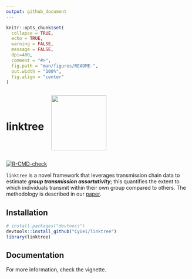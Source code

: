 ```yaml
---
output: github_document
---
```


<!-- README.md is generated from README.Rmd. Please edit that file -->

```r
knitr::opts_chunk$set(
  collapse = TRUE,
  echo = TRUE, 
  warning = FALSE, 
  message = FALSE, 
  dpi=400,
  comment = "#>",
  fig.path = "man/figures/README-",
  out.width = "100%",
  fig.align = "center"
)
```


<div style="display: flex; align-items: center;">
  <h1 style="margin-right: 20px;">linktree</h1>
  <img src="man/figures/hexsticker.png" width="150">
</div>

<!-- badges: start -->

[![R-CMD-check](https://github.com/CyGei/linktree/actions/workflows/R-CMD-check.yaml/badge.svg)](https://github.com/CyGei/linktree/actions/workflows/R-CMD-check.yaml)

<!-- badges: end -->

`linktree` is a novel framework that leverages transmission chain data to estimate ***group transmission assortativity***; this quantifies the extent to which individuals transmit within their own group compared to others. The methodology is described in our [paper](https://journals.plos.org/plosone/article?id=10.1371/journal.pone.0313037).

## Installation

```r
# install.packages("devtools")
devtools::install_github("CyGei/linktree")
library(linktree)
```

## Documentation

For more information, check the vignette.
